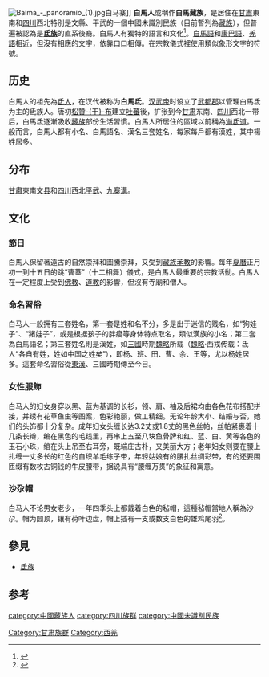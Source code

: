 {{Infobox Ethnic group
|group=白馬人
|image      = Traditional Honey making in Sichuan, China.jpg
|caption    = 采取蜂蜜的白马人
|population =約1.5萬人
|regions={{flagcountry|China}}[[甘肅省|甘肅省]]東南[[文县|文县]]和[[四川省|四川省]]西北[[平武|平武]]、[[九寨溝|九寨溝]]
|languages=[[白馬語|白馬語]]
|rels=[[藏傳佛教|藏傳佛教]]
|related=[[藏族|藏族]]、[[羌族|羌族]]}}
[[File:Baima_-_panoramio_(1).jpg|thumb]]白马寨]]
'''白馬人'''或稱作'''白馬藏族'''，是居住在[[甘肅|甘肅]]東南和[[四川|四川]]西北特別是文縣、平武的一個中國未識別民族（目前暫列為[[藏族|藏族]]），但普遍被認為是'''[[氐族|氐族]]'''的直系後裔。白馬人有獨特的語言和文化<ref>{{Cite book|title=中国民族志|last=杨圣敏主编|first=|publisher=北京：中央民族大学出版社|year=2003.06|isbn=7-81056-764-0|location=|pages=437}}</ref>。[[白馬語|白馬語]]和[[康巴語|康巴語]]、[[羌語|羌語]]相近，但沒有相應的文字，依靠口口相傳。在宗教儀式裡使用類似象形文字的符號。

==历史==
白馬人的祖先為[[氐人|氐人]]，在汉代被称为'''白馬氐'''。[[汉武帝|汉武帝]]时设立了[[武都郡|武都郡]]以管理白馬氐为主的氐族人。唐初[[松贊干布|松贊-{干}-布]]建立[[吐蕃|吐蕃]]後，扩张到今[[甘肃|甘肃]]东南、[[四川|四川]]西北一带后，白馬氐逐漸吸收[[藏族|藏族]]部份生活習慣。白馬人所居住的區域以前稱為[[湔氐道|湔氐道]]。一般而言，白馬人都有小名、白馬語名、漢名三套姓名，每家每戶都有漢姓，其中楊姓居多。
==分布==
[[甘肅|甘肅]]東南[[文县|文县]]和[[四川|四川]]西北[[平武|平武]]、[[九寨溝|九寨溝]]。
==文化==
===節日===
白馬人保留著遠古的自然崇拜和圖騰崇拜，又受到[[藏族|藏族]][[苯教|苯教]]的影響。每年[[夏曆|夏曆]]正月初一到十五日的跳“曹蓋”（十二相舞）儀式，是白馬人最重要的宗教活動。白馬人在一定程度上受到[[佛教|佛教]]、[[道教|道教]]的影響，但沒有寺廟和僧人。

=== 命名習俗 ===
白马人一般拥有三套姓名，第一套是姓和名不分，多是出于迷信的贱名，如“狗娃子”、“猪娃子”，或是根据孩子的胖瘦等身体特点取名，類似漢族的小名；第二套為白馬語名；第三套姓名則是漢姓，如[[三國|三國]]時期[[魏略|魏略]]所载（[[魏略|魏略]]·西戎传载：氐人“各自有姓，姓如中国之姓矣”），即杨、班、田、曹、余、王等，尤以杨姓居多。這套命名習俗從[[東漢|東漢]]、三國時期傳至今日。

=== 女性服飾 ===
白马人的妇女身穿以黑、蓝为基调的长衫，领、肩、袖及后裙均由各色花布搭配拼接，并绣有花草鱼虫等图案，色彩艳丽，做工精细。无论年龄大小、结婚与否，她们的头饰都十分复杂。成年妇女头缠长达3.2丈或1.8丈的黑色丝帕，丝帕紧裹着十几条长辫，编在黑色的毛线里，再串上五至八块鱼骨牌和红、蓝、白、黄等各色的玉石小珠，绾在头上吊至右耳旁，既端庄古朴，又美丽大方；老年妇女则要在腰上扎缠一丈多长的红色的自织羊毛练子带，年轻姑娘有的腰扎丝绸彩带，有的还要围匝缀有数枚古铜钱的牛皮腰带，据说具有“腰缠万贯”的象征和寓意。

=== 沙尕帽 ===
白马人不论男女老少，一年四季头上都戴着白色的毡帽，這種毡帽當地人稱為沙尕。帽为圆顶，镶有荷叶边盘，帽上插有一支或数支白色的雄鸡尾羽<ref>{{Cite book|title=中国白马人文化书系 散文卷|last=任跃章总主编|first=|publisher=兰州：甘肃人民出版社|year=2015.12|isbn=978-7-226-04901-3|location=|pages=80}}</ref>。

==參見==
*[[氐族|氐族]]

==参考==
{{reflist}}
{{四川族群}}

[[category:中國藏族人|category:中國藏族人]]
[[category:四川族群|category:四川族群]]
[[Category:甘肃族群|Category:甘肃族群]]
[[category:中國未識別民族|category:中國未識別民族]]
[[Category:西羌|Category:西羌]]